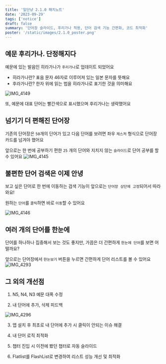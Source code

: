 ```yaml
---
title: '일단냥 2.1.0 패치노트'
date: '2023-09-29'
tags: ['notice']
draft: false
summary: '단어장 슬라이드, 후리가나 적용, 단어 검색 기능 간편화, 코드 최적화'
poster: '/static/images/2.1.0_poster.png'
---
```


## 예문 후리가나. 단정해지다

예문에 있는 발음인 히라가나가 `후리가나`로 업데이트 되었어요

- 히라가나란? 표음 문자 46자로 이루어져 있는 일본 문자를 뜻해요
- 후라가나란? 한자 위에 읽는 법을 히라가나로 표기한 것을 의미해요

![IMG_4149](https://github.com/dnd-side-project/dnd-8th-10-frontend/assets/77488652/a657afe8-fc9f-4edf-a159-d6ee4167d47f)

또, 예문에 대표 단어는 빨간색으로 표시했으며 후리가나는 생략했어요

## 넘기기 더 편해진 단어장

기존의 단어장은 `50`개의 단어가 있고 다음 단어를 보려면 좌우 `제스처` 형식으로 단어장 카드를 넘겨야 했어요

앞으로는 한 번에 공부하기 편한 `25` 개의 단어와 지치지 않는 `슬라이드`로 단어 공부를 할 수 있어요
![IMG_4145](https://github.com/dnd-side-project/dnd-8th-10-frontend/assets/77488652/9ebf07fe-9de9-4607-b591-0afb19e9f835)

## 불편한 단어 검색은 이제 안녕

보고 싶은 단어로 한 번에 이동하는 검색 기능이 앞으로는 `단어장 상단에 고정`되어서 따라와요!

원하는 `단어`를 `클릭`하면 바로 `이동`할 수 있어요

![IMG_4146](https://github.com/dnd-side-project/dnd-8th-10-frontend/assets/77488652/c51fb8f8-aebe-4a87-ba21-7d41ead900ce)

## 여러 개의 단어를 한눈에

단어를 하나하나 집중해서 보는 것도 좋지만, 가끔은 더 간편하게 `한눈에 단어`를 보면 어떨까요?

앞으로는 단어장에서 `한눈보기` 버튼을 누르면 간편하게 단어 리스트를 볼 수 있어요
![IMG_4293](https://github.com/dnd-side-project/dnd-8th-10-frontend/assets/77488652/7b033bca-50bc-479b-901d-7f821f365c8c)

## 그 외의 개선점

1. N5, N4, N3 예문 대폭 수정

2. 내 단어에 추가, 삭제 피드백

![IMG_4296](https://github.com/dnd-side-project/dnd-8th-10-frontend/assets/77488652/0edeb296-4da6-400a-b8fc-acc8de6d71fd)

3. 앱 설치 후 최초로 내 단어에 추가 시 클릭이 안되는 이슈 해결

4. 내 단어 로직 최적화

5. 챕터 진입 시 이전에 봤던 챕터로 자동 슬라이드

6. Flatlist를 FlashList로 변경하여 리스트 성능 개선 및 최적화
